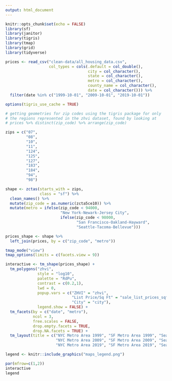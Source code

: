 ```yaml
---
output: html_document
---
```


```r
knitr::opts_chunk$set(echo = FALSE)
library(sf)
library(janitor)
library(tigris)
library(tmap)
library(grid)
library(tidyverse)

prices <- read_csv("clean-data/all_housing_data.csv",
                   col_types = cols(.default = col_double(),
                                    city = col_character(),
                                    state = col_character(),
                                    metro = col_character(),
                                    county_name = col_character(),
                                    date = col_character())) %>%
  filter(date %in% c("1999-10-01", "2009-10-01", "2019-10-01"))

options(tigris_use_cache = TRUE)
```

```r
# getting geometries for zip codes using the tigris package for only 
# the regions represented in the zhvi dataset, found by looking at
# prices %>% distinct(zip_code) %>% arrange(zip_code)

zips = c("07", 
         "08", 
         "10", 
         "11", 
         "124", 
         "125", 
         "127", 
         "183", 
         "184", 
         "94", 
         "98")

shape <- zctas(starts_with = zips,
               class = "sf") %>% 
  clean_names() %>%
  mutate(zip_code = as.numeric(zcta5ce10)) %>% 
  mutate(metro = ifelse(zip_code < 94000, 
                        "New York-Newark-Jersey City",
                        ifelse(zip_code < 98000,
                               "San Francisco-Oakland-Hayward",
                               "Seattle-Tacoma-Bellevue")))

prices_shape <- shape %>% 
  left_join(prices, by = c("zip_code", "metro"))

tmap_mode("view")
tmap_options(limits = c(facets.view = 9))

interactive <- tm_shape(prices_shape) +
  tm_polygons("zhvi", 
              style = "log10", 
              palette = "RdPu", 
              contrast = c(0.2,1),
              lwd = 0,
              popup.vars = c("ZHVI" = "zhvi",
                             "List Price/Sq Ft" = "sale_list_prices_sqft", 
                             "City" = "city"),
              legend.show = FALSE) +
  tm_facets(by = c("date", "metro"), 
            ncol = 3, 
            free.scales = FALSE, 
            drop.empty.facets = TRUE, 
            drop.NA.facets = TRUE) +
  tm_layout(title = c("NYC Metro Area 1999", "SF Metro Area 1999", "Seattle Area 1999",
                      "NYC Metro Area 2009", "SF Metro Area 2009", "Seattle Area 2009",
                      "NYC Metro Area 2019", "SF Metro Area 2019", "Seattle Area 2019")) 

legend <- knitr::include_graphics("maps_legend.png")
```

```r
par(mfrow=c(1,2))
interactive
legend
```